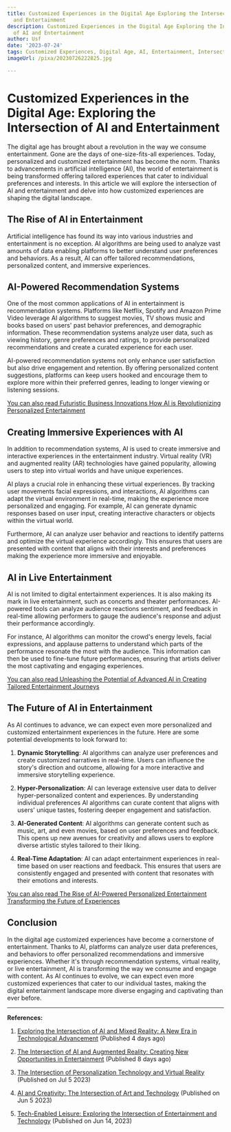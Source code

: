 ```yaml
---
title: Customized Experiences in the Digital Age Exploring the Intersection of AI
  and Entertainment
description: Customized Experiences in the Digital Age Exploring the Intersection
  of AI and Entertainment
author: Usf
date: '2023-07-24'
tags: Customized Experiences, Digital Age, AI, Entertainment, Intersection
imageUrl: /pixa/20230726222825.jpg

---
```

# Customized  Experiences  in the Digital Age: Exploring the Intersection of AI and Entertainment

The digital age has brought about  a revolution in the way we consume entertainment. Gone are the days of one-size-fits-all experiences. Today, personalized and customized entertainment has become the norm. Thanks to advancements in artificial intelligence (AI), the world of entertainment is being transformed offering tailored experiences that cater to individual preferences and  interests. In this article we will explore the intersection of AI and entertainment and  delve  into how customized experiences  are shaping the digital landscape.

## The Rise of AI in Entertainment

Artificial intelligence has found  its  way  into various industries and entertainment is no exception. AI algorithms are being used to analyze vast  amounts of data enabling  platforms to  better understand user preferences and behaviors. As a  result,  AI  can offer tailored recommendations, personalized content, and immersive experiences.

## AI-Powered Recommendation  Systems

One of the most common applications of AI in entertainment is recommendation systems. Platforms  like Netflix, Spotify and Amazon Prime Video leverage AI algorithms to suggest movies, TV  shows music and books based on users'  past behavior preferences, and  demographic information. These recommendation systems analyze user data, such as viewing history, genre preferences and ratings, to provide personalized recommendations and create a curated  experience for each user.

AI-powered recommendation  systems not only enhance user  satisfaction but also drive engagement and retention. By offering personalized content  suggestions, platforms can keep users hooked and encourage them to explore  more within their preferred genres, leading to longer viewing or listening sessions.

[You can also read Futuristic Business  Innovations How AI is Revolutionizing Personalized Entertainment](Futuristic%20Business%20Innovations%20How%20AI%20is%20Revolutionizing%20Personalized%20Entertainment)


## Creating Immersive Experiences with AI

In addition to recommendation systems, AI is used to create immersive and interactive experiences in the entertainment industry. Virtual reality (VR) and augmented reality (AR) technologies have gained popularity, allowing users to step into virtual worlds and have  unique experiences.

AI  plays a crucial role in enhancing these virtual experiences. By tracking user movements facial  expressions, and interactions, AI algorithms  can adapt the  virtual environment in real-time, making  the experience more personalized and engaging. For example, AI can generate dynamic  responses based on  user  input, creating interactive characters or objects  within the virtual world.

Furthermore, AI can analyze user  behavior and reactions to identify patterns and optimize the virtual experience accordingly. This ensures that  users are presented with content that aligns with their interests and preferences making the experience more immersive and enjoyable.

## AI in Live Entertainment

AI  is not limited to digital entertainment  experiences. It is also making its mark in live  entertainment, such as concerts and theater performances. AI-powered tools can analyze audience reactions sentiment, and feedback  in real-time allowing performers to gauge the audience's response and adjust their performance accordingly.

For instance, AI algorithms can monitor the crowd's energy levels, facial expressions, and applause patterns to understand  which parts of the performance resonate the most with the  audience. This information can then  be used to fine-tune future performances, ensuring that artists deliver the most captivating and engaging experiences.

[You can also read  Unleashing the Potential of Advanced AI in Creating Tailored Entertainment Journeys](Unleashing%20the%20Potential%20of%20Advanced%20AI%20in%20Creating%20Tailored%20Entertainment%20Journeys)


## The Future of AI in Entertainment

As AI continues to advance, we can expect even  more personalized  and  customized entertainment experiences  in the future. Here are some potential developments to look  forward to:

1. **Dynamic Storytelling**: AI algorithms can analyze user preferences and create customized narratives in  real-time. Users can influence the story's direction and outcome, allowing for a more interactive and immersive storytelling experience.

2. **Hyper-Personalization**:  AI can leverage extensive user  data to deliver  hyper-personalized content and experiences. By  understanding individual preferences AI algorithms can curate content that aligns  with users' unique tastes, fostering deeper engagement  and satisfaction.

3. **AI-Generated Content**: AI algorithms can generate  content such as music, art, and even movies, based on user preferences  and feedback. This  opens up new avenues for creativity and allows users to explore diverse artistic styles tailored to their liking.

4. **Real-Time Adaptation**: AI can  adapt entertainment experiences in  real-time  based on user reactions and feedback. This ensures that users are consistently engaged and presented with content that  resonates with their emotions and interests.

[You can also  read The Rise of  AI-Powered Personalized Entertainment Transforming the Future of Experiences](The%20Rise%20of%20AI-Powered%20Personalized%20Entertainment%20Transforming%20the%20Future%20of%20Experiences)


##  Conclusion

In the digital age customized experiences  have become a cornerstone of entertainment. Thanks to AI,  platforms can analyze user data preferences,  and behaviors to offer personalized recommendations and immersive experiences. Whether it's through recommendation  systems, virtual reality, or live entertainment, AI is transforming  the way we consume and engage with content.  As AI continues to evolve, we can expect even more customized experiences that cater to our individual tastes, making the digital entertainment  landscape more diverse engaging and captivating than ever before.

---

**References:**

1. [Exploring the Intersection of AI and Mixed  Reality: A New Era  in  Technological Advancement](https://fagenwasanni.com/news/exploring-the-intersection-of-ai-and-mixed-reality-a-new-era-in-technological-advancement/71497/) (Published 4 days ago)

2. [The Intersection of AI and Augmented Reality:  Creating New Opportunities in Entertainment](https://ts2.space/en/the-intersection-of-ai-and-augmented-reality-creating-new-opportunities-in-entertainment/) (Published 8 days ago)

3. [The Intersection of Personalization Technology and  Virtual Reality](https://ts2.space/en/the-intersection-of-personalization-technology-and-virtual-reality/) (Published on Jul 5 2023)

4. [AI and Creativity: The Intersection of  Art and  Technology](https://www.linkedin.com/pulse/ai-creativity-intersection-art-technology-qitcompany) (Published on Jun 5 2023)

5. [Tech-Enabled Leisure: Exploring  the Intersection of Entertainment and Technology](https://pangea.ai/blog/industries/leisure-tech) (Published on Jun 14, 2023)